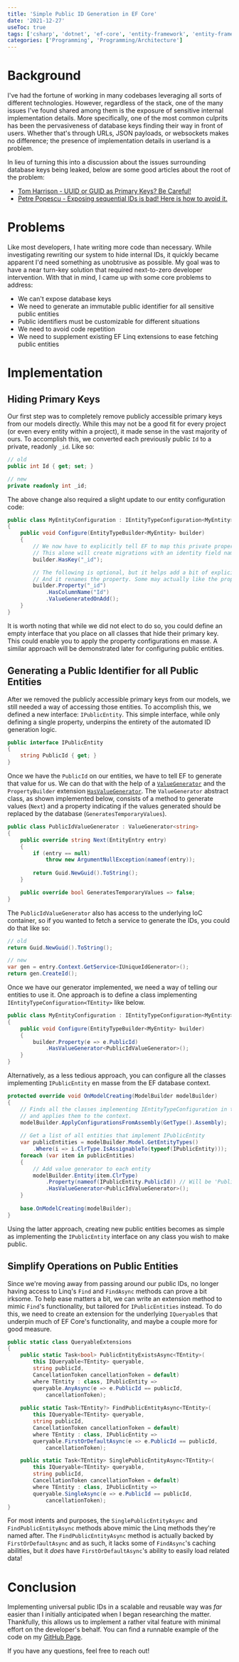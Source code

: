 ```yaml
---
title: 'Simple Public ID Generation in EF Core'
date: '2021-12-27'
useToc: true
tags: ['csharp', 'dotnet', 'ef-core', 'entity-framework', 'entity-framework-core', 'programming', 'coding']
categories: ['Programming', 'Programming/Architecture']
---
```


# Background

I've had the fortune of working in many codebases leveraging all sorts of different technologies. However, regardless of the stack, one of the many issues I've found shared among them is the exposure of sensitive internal implementation details. More specifically, one of the most common culprits has been the pervasiveness of database keys finding their way in front of users. Whether that's through URLs, JSON payloads, or websockets makes no difference; the presence of implementation details in userland is a problem.

In lieu of turning this into a discussion about the issues surrounding database keys being leaked, below are some good articles about the root of the problem:

- [Tom Harrison - UUID or GUID as Primary Keys? Be Careful!](https://tomharrisonjr.com/uuid-or-guid-as-primary-keys-be-careful-7b2aa3dcb439)
- [Petre Popescu - Exposing sequential IDs is bad! Here is how to avoid it.](https://petrepopescu.tech/2021/01/exposing-sequential-ids-is-bad-here-is-how-to-avoid-it/)

# Problems

Like most developers, I hate writing more code than necessary. While investigating rewriting our system to hide internal IDs, it quickly became apparent I'd need something as unobtrusive as possible. My goal was to have a near turn-key solution that required next-to-zero developer intervention. With that in mind, I came up with some core problems to address:

- We can't expose database keys
- We need to generate an immutable public identifier for all sensitive public entities
- Public identifiers must be customizable for different situations
- We need to avoid code repetition
- We need to supplement existing EF Linq extensions to ease fetching public entities

# Implementation

## Hiding Primary Keys

Our first step was to completely remove publicly accessible primary keys from our models directly. While this may not be a good fit for every project (or even every entity within a project), it made sense in the vast majority of ours. To accomplish this, we converted each previously public `Id` to a private, readonly `_id`. Like so:

```csharp
// old
public int Id { get; set; }

// new
private readonly int _id;
```

The above change also required a slight update to our entity configuration code:

```csharp
public class MyEntityConfiguration : IEntityTypeConfiguration<MyEntity>
{
    public void Configure(EntityTypeBuilder<MyEntity> builder)
    {
        // We now have to explicitly tell EF to map this private property
        // This alone will create migrations with an identity field named '_id'
        builder.HasKey("_id");

        // The following is optional, but it helps add a bit of explicitness
        // And it renames the property. Some may actually like the property being '_id'
        builder.Property("_id")
            .HasColumnName("Id")
            .ValueGeneratedOnAdd();
    }
}
```
It is worth noting that while we did not elect to do so, you could define an empty interface that you place on all classes that hide their primary key. This could enable you to apply the property configurations en masse. A similar approach will be demonstrated later for configuring public entities.

## Generating a Public Identifier for all Public Entities

After we removed the publicly accessible primary keys from our models, we still needed  a way of accessing those entities. To accomplish this, we defined a new interface: `IPublicEntity`. This simple interface, while only defining a single property, underpins the entirety of the automated ID generation logic.

```csharp
public interface IPublicEntity
{
    string PublicId { get; }
}
```

Once we have the `PublicId` on our entities, we have to tell EF to generate that value for us. We can do that with the help of a [`ValueGenerator`](https://docs.microsoft.com/en-us/dotnet/api/microsoft.entityframeworkcore.valuegeneration.valuegenerator?view=efcore-5.0) and the `PropertyBuilder` extension [`HasValueGenerator`](https://docs.microsoft.com/en-us/dotnet/api/microsoft.entityframeworkcore.metadata.builders.propertybuilder.hasvaluegenerator?view=efcore-5.0#Microsoft_EntityFrameworkCore_Metadata_Builders_PropertyBuilder_HasValueGenerator_System_Type_). The `ValueGenerator` abstract class, as shown implemented below, consists of a method to generate values (`Next`) and a property indicating if the values generated should be replaced by the database (`GeneratesTemporaryValues`).

```csharp
public class PublicIdValueGenerator : ValueGenerator<string>
{
    public override string Next(EntityEntry entry)
    {
        if (entry == null)
            throw new ArgumentNullException(nameof(entry));
            
        return Guid.NewGuid().ToString();
    }

    public override bool GeneratesTemporaryValues => false;
}
```
The `PublicIdValueGenerator` also has access to the underlying IoC container, so if you wanted to fetch a service to generate the IDs, you could do that like so:

```csharp
// old 
return Guid.NewGuid().ToString();

// new
var gen = entry.Context.GetService<IUniqueIdGenerator>();
return gen.CreateId();
```
Once we have our generator implemented, we need a way of telling our entities to use it. One approach is to define a class implementing `IEntityTypeConfiguration<TEntity>` like below.

```csharp
public class MyEntityConfiguration : IEntityTypeConfiguration<MyEntity>
{
    public void Configure(EntityTypeBuilder<MyEntity> builder)
    {
        builder.Property(e => e.PublicId)
            .HasValueGenerator<PublicIdValueGenerator>();
    }
}
```

Alternatively, as a less tedious approach, you can configure all the classes implementing `IPublicEntity` en masse from the EF database context.

```csharp
protected override void OnModelCreating(ModelBuilder modelBuilder)
{
    // Finds all the classes implementing IEntityTypeConfiguration in the assembly
    // and applies them to the context.
    modelBuilder.ApplyConfigurationsFromAssembly(GetType().Assembly);
    
    // Get a list of all entities that implement IPublicEntity
    var publicEntities = modelBuilder.Model.GetEntityTypes()
        .Where(i => i.ClrType.IsAssignableTo(typeof(IPublicEntity)));
    foreach (var item in publicEntities)
    {
        // Add value generator to each entity
        modelBuilder.Entity(item.ClrType)
            .Property(nameof(IPublicEntity.PublicId)) // Will be 'PublicId'
            .HasValueGenerator<PublicIdValueGenerator>();
    }
    
    base.OnModelCreating(modelBuilder);
}
```
Using the latter approach, creating new public entities becomes as simple as implementing the `IPublicEntity` interface on any class you wish to make public.

## Simplify Operations on Public Entities

Since we're moving away from passing around our public IDs, no longer having access to Linq's `Find` and `FindAsync` methods can prove a bit irksome. To help ease matters a bit, we can write an extension method to mimic `Find`'s functionality, but tailored for `IPublicEntities` instead. To do this, we need to create an extension for the underlying `IQueryable`s that underpin much of EF Core's functionality, and maybe a couple more for good measure.

```csharp
public static class QueryableExtensions
{
    public static Task<bool> PublicEntityExistsAsync<TEntity>(
        this IQueryable<TEntity> queryable,
        string publicId, 
        CancellationToken cancellationToken = default) 
        where TEntity : class, IPublicEntity =>
        queryable.AnyAsync(e => e.PublicId == publicId, 
            cancellationToken);
    
    public static Task<TEntity?> FindPublicEntityAsync<TEntity>(
        this IQueryable<TEntity> queryable,
        string publicId,
        CancellationToken cancellationToken = default)
        where TEntity : class, IPublicEntity =>
        queryable.FirstOrDefaultAsync(e => e.PublicId == publicId,
            cancellationToken);

    public static Task<TEntity> SinglePublicEntityAsync<TEntity>(
        this IQueryable<TEntity> queryable,
        string publicId,
        CancellationToken cancellationToken = default)
        where TEntity : class, IPublicEntity =>
        queryable.SingleAsync(e => e.PublicId == publicId,
            cancellationToken);
}
```
For most intents and purposes, the `SinglePublicEntityAsync` and `FindPublicEntityAsync` methods above mimic the Linq methods they're named after. The `FindPublicEntityAsync` method is actually backed by `FirstOrDefaultAsync` and as such, it lacks some of `FindAsync`'s caching abilities, but it *does* have `FirstOrDefaultAsync`'s ability to easily load related data!

# Conclusion

Implementing universal public IDs in a scalable and reusable way was *far* easier than I initially anticipated when I began researching the matter. Thankfully, this allows us to implement a rather vital feature with minimal effort on the developer's behalf. You can find a runnable example of the code on my [GitHub Page](https://github.com/JerrettDavis/EfCorePublicIdDemo).

If you have any questions, feel free to reach out!
